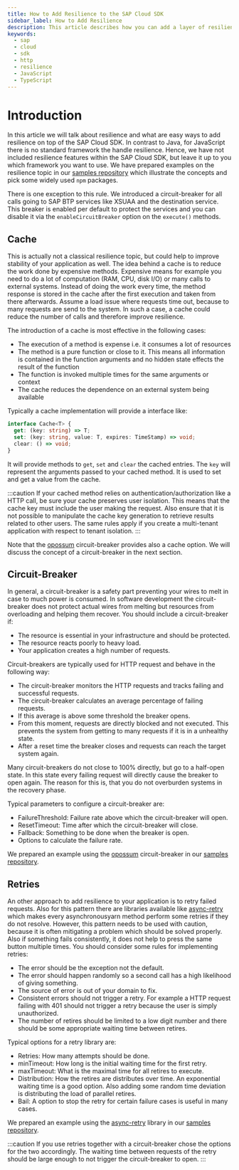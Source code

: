 ```yaml
---
title: How to Add Resilience to the SAP Cloud SDK
sidebar_label: How to Add Resilience
description: This article describes how you can add a layer of resilience to the SAP Cloud SDK
keywords:
  - sap
  - cloud
  - sdk
  - http
  - resilience
  - JavaScript
  - TypeScript
---
```


# Introduction

In this article we will talk about resilience and what are easy ways to add resilience on top of the SAP Cloud SDK.
In contrast to Java, for JavaScript there is no standard framework the handle resilience.
Hence, we have not included resilience features within the SAP Cloud SDK, but leave it up to you which framework you want to use.
We have prepared examples on the resilience topic in our [samples repository](https://github.com/SAP-samples/cloud-sdk-js/samples/resilience-examples) which illustrate the concepts and pick some widely used `npm` packages.

There is one exception to this rule.
We introduced a circuit-breaker for all calls going to SAP BTP services like XSUAA and the destination service.
This breaker is enabled per default to protect the services and you can disable it via the `enableCircuitBreaker` option on the `execute()` methods.

## Cache

This is actually not a classical resilience topic, but could help to improve stability of your application as well.
The idea behind a cache is to reduce the work done by expensive methods.
Expensive means for example you need to do a lot of computation (RAM, CPU, disk I/O) or many calls to external systems.
Instead of doing the work every time, the method response is stored in the cache after the first execution and taken from there afterwards.
Assume a load issue where requests time out, because to many requests are send to the system.
In such a case, a cache could reduce the number of calls and therefore improve resilience.

The introduction of a cache is most effective in the following cases:

- The execution of a method is expense i.e. it consumes a lot of resources
- The method is a pure function or close to it. This means all information is contained in the function arguments and no hidden state effects the result of the function
- The function is invoked multiple times for the same arguments or context
- The cache reduces the dependence on an external system being available

Typically a cache implementation will provide a interface like:

```ts
interface Cache<T> {
  get: (key: string) => T;
  set: (key: string, value: T, expires: TimeStamp) => void;
  clear: () => void;
}
```

It will provide methods to `get`, `set` and `clear` the cached entries.
The `key` will represent the arguments passed to your cached method.
It is used to set and get a value from the cache.

:::caution
If your cached method relies on authentication/authorization like a HTTP call, be sure your cache preserves user isolation.
This means that the cache key must include the user making the request.
Also ensure that it is not possible to manipulate the cache key generation to retrieve results related to other users.
The same rules apply if you create a multi-tenant application with respect to tenant isolation.
:::

Note that the [opossum](https://nodeshift.dev/opossum/) circuit-breaker provides also a cache option.
We will discuss the concept of a circuit-breaker in the next section.

## Circuit-Breaker

In general, a circuit-breaker is a safety part preventing your wires to melt in case to much power is consumed.
In software development the circuit-breaker does not protect actual wires from melting but resources from overloading and helping them recover.
You should include a circuit-breaker if:

- The resource is essential in your infrastructure and should be protected.
- The resource reacts poorly to heavy load.
- Your application creates a high number of requests.

Circuit-breakers are typically used for HTTP request and behave in the following way:

- The circuit-breaker monitors the HTTP requests and tracks failing and successful requests.
- The circuit-breaker calculates an average percentage of failing requests.
- If this average is above some threshold the breaker opens.
- From this moment, requests are directly blocked and not executed.
  This prevents the system from getting to many requests if it is in a unhealthy state.
- After a reset time the breaker closes and requests can reach the target system again.

Many circuit-breakers do not close to 100% directly, but go to a half-open state.
In this state every failing request will directly cause the breaker to open again.
The reason for this is, that you do not overburden systems in the recovery phase.

Typical parameters to configure a circuit-breaker are:

- FailureThreshold: Failure rate above which the circuit-breaker will open.
- ResetTimeout: Time after which the circuit-breaker will close.
- Fallback: Something to be done when the breaker is open.
- Options to calculate the failure rate.

We prepared an example using the [opossum](https://nodeshift.dev/opossum/) circuit-breaker in our [samples repository](https://github.com/SAP-samples/cloud-sdk-js/samples/resilience-examples).

## Retries

An other approach to add resilience to your application is to retry failed requests.
Also for this pattern there are libraries available like [async-retry](https://www.npmjs.com/package/async-retry) which makes every asynchronousyarn method perform some retries if they do not resolve.
However, this pattern needs to be used with caution, because it is often mitigating a problem which should be solved properly.
Also if something fails consistently, it does not help to press the same button multiple times.
You should consider some rules for implementing retries:

- The error should be the exception not the default.
- The error should happen randomly so a second call has a high likelihood of giving something.
- The source of error is out of your domain to fix.
- Consistent errors should not trigger a retry. For example a HTTP request failing with 401 should not trigger a retry because the user is simply unauthorized.
- The number of retires should be limited to a low digit number and there should be some appropriate waiting time between retires.

Typical options for a retry library are:

- Retries: How many attempts should be done.
- minTimeout: How long is the initial waiting time for the first retry.
- maxTimeout: What is the maximal time for all retires to execute.
- Distribution: How the retires are distributes over time.
  An exponential waiting time is a good option.
  Also adding some random time deviation is distributing the load of parallel retires.
- Bail: A option to stop the retry for certain failure cases is useful in many cases.

We prepared an example using the [async-retry](https://www.npmjs.com/package/async-retry) library in our [samples repository](https://github.com/SAP-samples/cloud-sdk-js/samples/resilience-examples).

:::caution
If you use retries together with a circuit-breaker chose the options for the two accordingly.
The waiting time between requests of the retry should be large enough to not trigger the circuit-breaker to open.
:::

